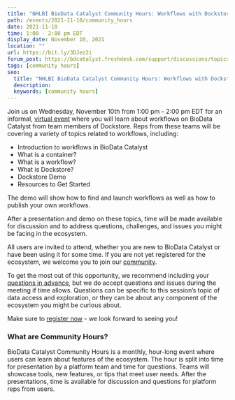 ```yaml
---
title: "NHLBI BioData Catalyst Community Hours: Workflows with Dockstore"
path: /events/2021-11-10/community_hours
date: 2021-11-10
time: 1:00 - 2:00 pm EDT
display_date: November 10, 2021
location: ""
url: https://bit.ly/3DJez2i
forum_post: https://bdcatalyst.freshdesk.com/support/discussions/topics/60000406595
tags: [community hours]
seo:
  title: "NHLBI BioData Catalyst Community Hours: Workflows with Dockstore"
  description:
  keywords: [community hours]
---
```


Join us on Wednesday, November 10th from 1:00 pm - 2:00 pm EDT for an informal, [virtual event](https://bit.ly/3DJez2i) where you will learn about workflows on BioData Catalyst from team members of Dockstore. Reps from these teams will be covering a variety of topics related to workflows, including:

* Introduction to workflows in BioData Catalyst
* What is a container?
* What is a workflow?
* What is Dockstore?
* Dockstore Demo
* Resources to Get Started

The demo will show how to find and launch workflows as well as how to publish your own workflows.

After a presentation and demo on these topics, time will be made available for discussion and to address questions, challenges, and issues you might be facing in the ecosystem.

All users are invited to attend, whether you are new to BioData Catalyst or have been using it for some time. If you are not yet registered for the ecosystem, we welcome you to join our [community](/join-bdc).

To get the most out of this opportunity, we recommend including your [questions in advance](https://forms.gle/n4P2v8NMNfvzEfCH6), but we do accept questions and issues during the meeting if time allows. Questions can be specific to this session’s topic of data access and exploration, or they can be about any component of the ecosystem you might be curious about.

Make sure to [register now](https://bit.ly/3DJez2i) - we look forward to seeing you!

### What are Community Hours?

BioData Catalyst Community Hours is a monthly, hour-long event where users can learn about features of the ecosystem. The hour is split into time for presentation by a platform team and time for questions. Teams will showcase tools, new features, or tips that meet user needs. After the presentations, time is available for discussion and questions for platform reps from users.
